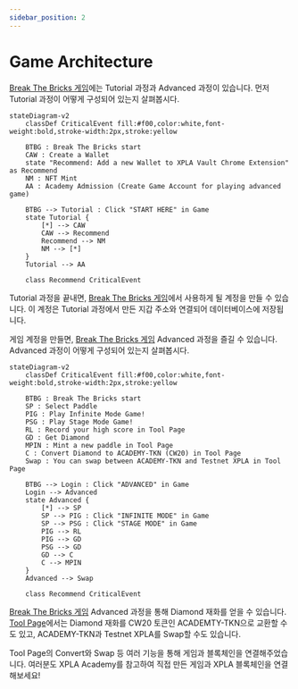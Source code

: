 ```yaml
---
sidebar_position: 2
---
```


# Game Architecture

[Break The Bricks 게임](/#playgame)에는 Tutorial 과정과 Advanced 과정이 있습니다. 먼저 Tutorial 과정이 어떻게 구성되어 있는지 살펴봅시다.


```mermaid
stateDiagram-v2
    classDef CriticalEvent fill:#f00,color:white,font-weight:bold,stroke-width:2px,stroke:yellow
    
    BTBG : Break The Bricks start
    CAW : Create a Wallet
    state "Recommend: Add a new Wallet to XPLA Vault Chrome Extension" as Recommend
    NM : NFT Mint
    AA : Academy Admission (Create Game Account for playing advanced game)

    BTBG --> Tutorial : Click "START HERE" in Game
    state Tutorial {
        [*] --> CAW
        CAW --> Recommend
        Recommend --> NM
        NM --> [*]
    }
    Tutorial --> AA

    class Recommend CriticalEvent
```

Tutorial 과정을 끝내면, [Break The Bricks 게임](/#playgame)에서 사용하게 될 계정을 만들 수 있습니다.
이 계정은 Tutorial 과정에서 만든 지갑 주소와 연결되어 데이터베이스에 저장됩니다.

게임 계정을 만들면, [Break The Bricks 게임](/#playgame) Advanced 과정을 즐길 수 있습니다. Advanced 과정이 어떻게 구성되어 있는지 살펴봅시다.

```mermaid
stateDiagram-v2
    classDef CriticalEvent fill:#f00,color:white,font-weight:bold,stroke-width:2px,stroke:yellow
    
    BTBG : Break The Bricks start
    SP : Select Paddle
    PIG : Play Infinite Mode Game!
    PSG : Play Stage Mode Game!
    RL : Record your high score in Tool Page
    GD : Get Diamond 
    MPIN : Mint a new paddle in Tool Page
    C : Convert Diamond to ACADEMY-TKN (CW20) in Tool Page
    Swap : You can swap between ACADEMY-TKN and Testnet XPLA in Tool Page

    BTBG --> Login : Click "ADVANCED" in Game
    Login --> Advanced
    state Advanced {
        [*] --> SP
        SP --> PIG : Click "INFINITE MODE" in Game
        SP --> PSG : Click "STAGE MODE" in Game
        PIG --> RL
        PIG --> GD
        PSG --> GD
        GD --> C
        C --> MPIN
    }
    Advanced --> Swap

    class Recommend CriticalEvent
```

[Break The Bricks 게임](/#playgame) Advanced 과정을 통해 Diamond 재화를 얻을 수 있습니다. 
[Tool Page](/tool)에서는 Diamond 재화를 CW20 토큰인 ACADEMTY-TKN으로 교환할 수도 있고, ACADEMY-TKN과 Testnet XPLA를 Swap할 수도 있습니다.

Tool Page의 Convert와 Swap 등 여러 기능을 통해 게임과 블록체인을 연결해주었습니다. 여러분도 XPLA Academy를 참고하여 직접 만든 게임과 XPLA 블록체인을 연결해보세요!